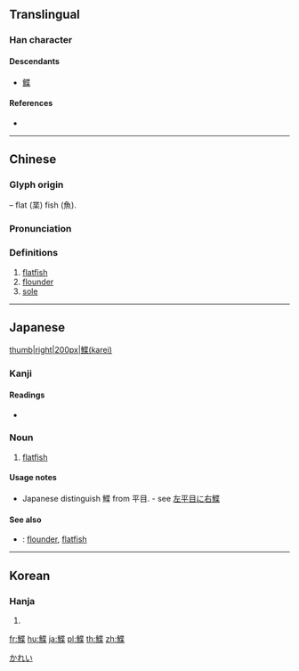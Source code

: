 {{character info/new}}
{{also|鲽}}
==Translingual==

===Han character===
{{Han char|rn=195|rad=魚|as=09|sn=20|four=24394|canj=NFPTD|ids=⿰魚枼}}

====Descendants====
* [[鲽]]

====References====
* {{Han ref|kx=1474.240|dkj=46322|dj=2006.160|hdz=74700.020|uh=9C08|ud=39944|bh=F56B|bd=62827}}

----

==Chinese==
{{zh-forms|s=鲽}}

===Glyph origin===
{{Han etym}}
{{Han compound|魚|t1=fish|枼|t2=table, flat wood}} – flat (枼) fish (魚).

===Pronunciation===
{{zh-pron
|m=dié
|c=dip6
|mc=y
|oc=y
|ma=
|cat=n
}}

===Definitions===
{{zh-hanzi}}

# [[flatfish]]
# [[flounder]]
# [[sole]]

----

==Japanese==
[[file:Psetta maxima.JPG|thumb|right|200px|鰈(karei)]]

===Kanji===
{{ja-kanji|grade=|rs=魚09}}

====Readings====
* {{ja-readings|on=[[ちょう]] (chō), [[とう]] (tō)|kun=[[かれい]] (karei)}}

===Noun===
{{ja-noun|かれい|カレイ}}

# [[flatfish]]

====Usage notes====
* Japanese distinguish 鰈 from 平目. - see [[左平目に右鰈]]

====See also====
* {{ja-r|平目|ひらめ}}: [[flounder]], [[flatfish]]

[[Category:ja:Fish|かれい]]

----

==Korean==

===Hanja===
{{ko-hanja|hangeul=접|eumhun=|rv=jeop|mr=chŏp|y=cep}}

# {{defn|lang=ko|sort=魚09}}

[[fr:鰈]]
[[hu:鰈]]
[[ja:鰈]]
[[pl:鰈]]
[[th:鰈]]
[[zh:鰈]]